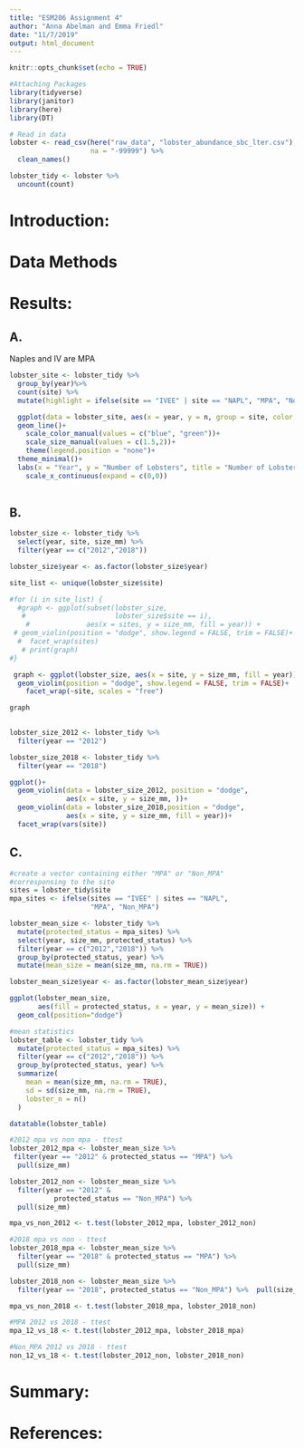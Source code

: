 ```yaml
---
title: "ESM206 Assignment 4"
author: "Anna Abelman and Emma Friedl"
date: "11/7/2019"
output: html_document
---
```


```r
knitr::opts_chunk$set(echo = TRUE)
```

```r
#Attaching Packages
library(tidyverse)
library(janitor)
library(here)
library(DT)

# Read in data
lobster <- read_csv(here("raw_data", "lobster_abundance_sbc_lter.csv"),
                    na = "-99999") %>% 
  clean_names()
```

```r
lobster_tidy <- lobster %>% 
  uncount(count)
```


# Introduction:

# Data Methods

# Results:

## A.

Naples and IV are MPA
```r
lobster_site <- lobster_tidy %>% 
  group_by(year)%>% 
  count(site) %>% 
  mutate(highlight = ifelse(site == "IVEE" | site == "NAPL", "MPA", "Non-MPA"))

  ggplot(data = lobster_site, aes(x = year, y = n, group = site, color = highlight))+
  geom_line()+
    scale_color_manual(values = c("blue", "green"))+
    scale_size_manual(values = c(1.5,2))+
    theme(legend.position = "none")+
  theme_minimal()+
  labs(x = "Year", y = "Number of Lobsters", title = "Number of Lobsters Per Site, 2012-2018")+
    scale_x_continuous(expand = c(0,0))
  
```

## B.
```r
lobster_size <- lobster_tidy %>%
  select(year, site, size_mm) %>% 
  filter(year == c("2012","2018"))

lobster_size$year <- as.factor(lobster_size$year)

site_list <- unique(lobster_size$site)

#for (i in site_list) {
  #graph <- ggplot(subset(lobster_size,
   #                      lobster_size$site == i), 
    #              aes(x = sites, y = size_mm, fill = year)) +
 # geom_violin(position = "dodge", show.legend = FALSE, trim = FALSE)+
  #  facet_wrap(sites)
   # print(graph)
#}

 graph <- ggplot(lobster_size, aes(x = site, y = size_mm, fill = year)) +
  geom_violin(position = "dodge", show.legend = FALSE, trim = FALSE)+
    facet_wrap(~site, scales = "free")

graph
  
```

```r
lobster_size_2012 <- lobster_tidy %>% 
  filter(year == "2012")

lobster_size_2018 <- lobster_tidy %>% 
  filter(year == "2018")

ggplot()+
  geom_violin(data = lobster_size_2012, position = "dodge",
              aes(x = site, y = size_mm, ))+
  geom_violin(data = lobster_size_2018,position = "dodge",
              aes(x = site, y = size_mm, fill = year))+
  facet_wrap(vars(site))
```


## C.
```r
#create a vector containing either "MPA" or "Non_MPA"
#corresponsing to the site
sites = lobster_tidy$site
mpa_sites <- ifelse(sites == "IVEE" | sites == "NAPL", 
                    "MPA", "Non_MPA")

lobster_mean_size <- lobster_tidy %>% 
  mutate(protected_status = mpa_sites) %>% 
  select(year, size_mm, protected_status) %>% 
  filter(year == c("2012","2018")) %>% 
  group_by(protected_status, year) %>% 
  mutate(mean_size = mean(size_mm, na.rm = TRUE)) 

lobster_mean_size$year <- as.factor(lobster_mean_size$year)

ggplot(lobster_mean_size, 
       aes(fill = protected_status, x = year, y = mean_size)) +
  geom_col(position="dodge")

```


```r
#mean statistics
lobster_table <- lobster_tidy %>% 
  mutate(protected_status = mpa_sites) %>%
  filter(year == c("2012","2018")) %>% 
  group_by(protected_status, year) %>% 
  summarize(
    mean = mean(size_mm, na.rm = TRUE),
    sd = sd(size_mm, na.rm = TRUE),
    lobster_n = n()
  )

datatable(lobster_table)

#2012 mpa vs non mpa - ttest
lobster_2012_mpa <- lobster_mean_size %>% 
 filter(year == "2012" & protected_status == "MPA") %>% 
  pull(size_mm)

lobster_2012_non <- lobster_mean_size %>% 
  filter(year == "2012" & 
           protected_status == "Non_MPA") %>% 
  pull(size_mm)

mpa_vs_non_2012 <- t.test(lobster_2012_mpa, lobster_2012_non)

#2018 mpa vs non - ttest
lobster_2018_mpa <- lobster_mean_size %>% 
  filter(year == "2018" & protected_status == "MPA") %>% 
  pull(size_mm)

lobster_2018_non <- lobster_mean_size %>% 
  filter(year == "2018", protected_status == "Non_MPA") %>%  pull(size_mm)

mpa_vs_non_2018 <- t.test(lobster_2018_mpa, lobster_2018_non)

#MPA 2012 vs 2018 - ttest
mpa_12_vs_18 <- t.test(lobster_2012_mpa, lobster_2018_mpa)

#Non_MPA 2012 vs 2018 - ttest
non_12_vs_18 <- t.test(lobster_2012_non, lobster_2018_non)

```


# Summary:


# References:











